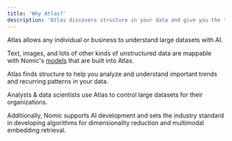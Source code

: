```yaml
---
title: 'Why Atlas?'
description: 'Atlas discovers structure in your data and give you the tools to use it.'
---
```


Atlas allows any individual or business to understand large datasets with AI.

Text, images, and lots of other kinds of unstructured data are mappable with Nomic's [models](/guides/quickstart_guide.mdx) that are built into Atlas. 

Atlas finds structure to help you analyze and understand important trends and recurring patterns in your data.

Analysts & data scientists use Atlas to control large datasets for their organizations.

Additionally, Nomic supports AI development and sets the industry standard in developing algorithms for dimensionality reduction and multimodal embedding retrieval.
